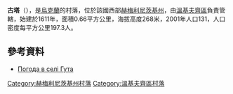 {{coord|48|58|15|N|27|8|42|E|scale:100000|display=title}}

'''古塔'''（{{lang-uk|Гута}}），是[[烏克蘭|烏克蘭]]的村落，位於該國西部[[赫梅利尼茨基州|赫梅利尼茨基州]]，由[[溫基夫齊區|溫基夫齊區]]負責管轄，始建於1611年，面積0.66平方公里，海拔高度268米，2001年人口131，人口密度每平方公里197.3人。

==參考資料==
* [http://weather.in.ua/ua/hmel'nickaja/6247 Погода в селі Гута]{{Wayback|url=http://weather.in.ua/ua/hmel'nickaja/6247 |date=20160305205606 }}

{{DEFAULTSORT:Гута}}
[[Category:赫梅利尼茨基州村落|Category:赫梅利尼茨基州村落]]
[[Category:溫基夫齊區村落|Category:溫基夫齊區村落]]


{{Khmelnytskyi-geo-stub}}